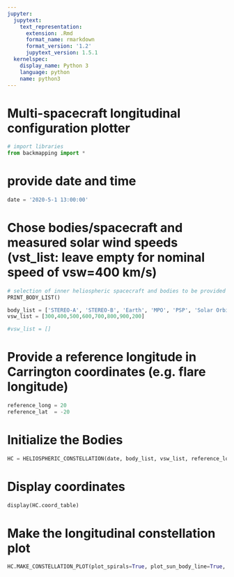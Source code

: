```yaml
---
jupyter:
  jupytext:
    text_representation:
      extension: .Rmd
      format_name: rmarkdown
      format_version: '1.2'
      jupytext_version: 1.5.1
  kernelspec:
    display_name: Python 3
    language: python
    name: python3
---
```


# Multi-spacecraft longitudinal configuration plotter

```python
# import libraries
from backmapping import *
```

# provide date and time

```python
date = '2020-5-1 13:00:00'
```

# Chose bodies/spacecraft and measured solar wind speeds (vst_list: leave empty for nominal speed of vsw=400 km/s)

```python
# selection of inner heliospheric spacecraft and bodies to be provided to body_list
PRINT_BODY_LIST()
```

```python
body_list = ['STEREO-A', 'STEREO-B', 'Earth', 'MPO', 'PSP', 'Solar Orbiter', 'Mars']
vsw_list = [300,400,500,600,700,800,900,200]

#vsw_list = []

```

# Provide a reference longitude in Carrington coordinates (e.g. flare longitude)

```python
reference_long = 20
reference_lat  = -20
```

# Initialize the Bodies

```python
HC = HELIOSPHERIC_CONSTELLATION(date, body_list, vsw_list, reference_long, reference_lat)
```

# Display coordinates

```python
display(HC.coord_table)
```

# Make the longitudinal constellation plot

```python
HC.MAKE_CONSTELLATION_PLOT(plot_spirals=True, plot_sun_body_line=True, show_earth_centered_coord=True, outfile='test_plot')
```

```python

```
